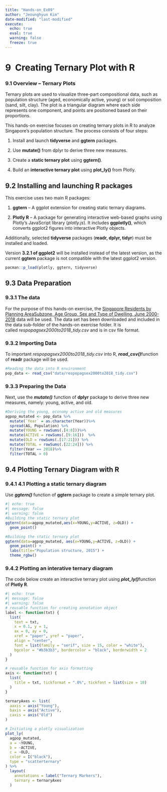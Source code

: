 ```yaml
---
title: "Hands-on_Ex09"
author: "Jeounghyun Kim"
date-modified: "last-modified" 
execute:
  echo: true
  eval: true
  warning: false
  freeze: true
---
```


# **9  Creating Ternary Plot with R**

### **9.1 Overview – Ternary Plots**

Ternary plots are used to visualize three-part compositional data, such as population structure (aged, economically active, young) or soil composition (sand, silt, clay). The plot is a triangular diagram where each side represents one component, and points are positioned based on their proportions.

This hands-on exercise focuses on creating ternary plots in R to analyze Singapore's population structure. The process consists of four steps:

1.  Install and launch **tidyverse** and **ggtern** packages.

2.  Use **mutate()** from dplyr to derive three new measures.

3.  Create a **static ternary plot** using **ggtern()**.

4.  Build an **interactive ternary plot** using **plot_ly()** from Plotly.

## **9.2 Installing and launching R packages**

This exercise uses two main R packages:

1.  **ggtern** – A ggplot extension for creating static ternary diagrams.

2.  **Plotly R** – A package for generating interactive web-based graphs using Plotly’s JavaScript library (*plotly.js*). It includes **ggplotly()**, which converts ggplot2 figures into interactive Plotly objects.

Additionally, selected **tidyverse** packages (**readr, dplyr, tidyr**) must be installed and loaded.

::: callout-important
Version **3.2.1 of ggplot2** will be installed instead of the latest version, as the current **ggtern** package is not compatible with the latest ggplot2 version.
:::

```r
pacman::p_load(plotly, ggtern, tidyverse)
```

## **9.3 Data Preparation**

### **9.3.1 The data**

For the purpose of this hands-on exercise, the [Singapore Residents by Planning AreaSubzone, Age Group, Sex and Type of Dwelling, June 2000-2018](https://www.singstat.gov.sg/find-data/search-by-theme/population/geographic-distribution/latest-data) data will be used. The data set has been downloaded and included in the data sub-folder of the hands-on exercise folder. It is called *respopagsex2000to2018_tidy.csv* and is in csv file format.

### **9.3.2 Importing Data**

To important *respopagsex2000to2018_tidy.csv* into R, ***read_csv()***function of **readr** package will be used.

```r
#Reading the data into R environment
pop_data <- read_csv("data/respopagsex2000to2018_tidy.csv") 
```

### **9.3.3 Preparing the Data**

Next, use the ***mutate()*** function of **dplyr** package to derive three new measures, namely: young, active, and old.

```r
#Deriving the young, economy active and old measures
agpop_mutated <- pop_data %>%
  mutate(`Year` = as.character(Year))%>%
  spread(AG, Population) %>%
  mutate(YOUNG = rowSums(.[4:8]))%>%
  mutate(ACTIVE = rowSums(.[9:16]))  %>%
  mutate(OLD = rowSums(.[17:21])) %>%
  mutate(TOTAL = rowSums(.[22:24])) %>%
  filter(Year == 2018)%>%
  filter(TOTAL > 0)
```

## **9.4 Plotting Ternary Diagram with R**

### **9.4.1 4.1 Plotting a static ternary diagram**

Use ***ggtern()*** function of **ggtern** package to create a simple ternary plot.

```r
#| echo: true
#| message: false
#| warning: false
#Building the static ternary plot
ggtern(data=agpop_mutated,aes(x=YOUNG,y=ACTIVE, z=OLD)) +
  geom_point()

```

```r
#Building the static ternary plot
ggtern(data=agpop_mutated, aes(x=YOUNG,y=ACTIVE, z=OLD)) +
  geom_point() +
  labs(title="Population structure, 2015") +
  theme_rgbw()
```

### **9.4.2 Plotting an interative ternary diagram**

The code below create an interactive ternary plot using ***plot_ly()***function of **Plotly R**.

```r
#| echo: true
#| message: false
#| warning: false
# reusable function for creating annotation object
label <- function(txt) {
  list(
    text = txt, 
    x = 0.1, y = 1,
    ax = 0, ay = 0,
    xref = "paper", yref = "paper", 
    align = "center",
    font = list(family = "serif", size = 15, color = "white"),
    bgcolor = "#b3b3b3", bordercolor = "black", borderwidth = 2
  )
}

# reusable function for axis formatting
axis <- function(txt) {
  list(
    title = txt, tickformat = ".0%", tickfont = list(size = 10)
  )
}

ternaryAxes <- list(
  aaxis = axis("Young"), 
  baxis = axis("Active"), 
  caxis = axis("Old")
)

# Initiating a plotly visualization 
plot_ly(
  agpop_mutated, 
  a = ~YOUNG, 
  b = ~ACTIVE, 
  c = ~OLD, 
  color = I("black"), 
  type = "scatterternary"
) %>%
  layout(
    annotations = label("Ternary Markers"), 
    ternary = ternaryAxes
  )
```
